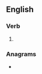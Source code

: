 ==English==

===Verb===
{{head|en|verb form}}

# {{en-past of|cackle}}

===Anagrams===
* {{anagrams|en|clacked}}
